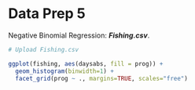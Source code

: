 Data Prep 5
======================

Negative Binomial Regression: ***Fishing.csv***.

```r
# Upload Fishing.csv
```


```r

ggplot(fishing, aes(daysabs, fill = prog)) +
  geom_histogram(binwidth=1) +
  facet_grid(prog ~ ., margins=TRUE, scales="free")

```
